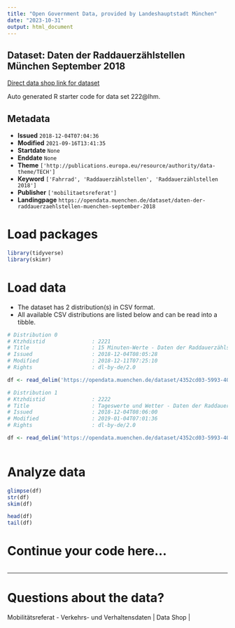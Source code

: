 ```yaml
---
title: "Open Government Data, provided by Landeshauptstadt München"
date: "2023-10-31"
output: html_document
---
```


## Dataset: Daten der Raddauerzählstellen München September 2018

[Direct data shop link for dataset](https://opendata.muenchen.de/dataset/daten-der-raddauerzaehlstellen-muenchen-september-2018)

Auto generated R starter code for data set 222@lhm.

## Metadata

- **Issued** `2018-12-04T07:04:36`
- **Modified** `2021-09-16T13:41:35`
- **Startdate** `None`
- **Enddate** `None`
- **Theme** `['http://publications.europa.eu/resource/authority/data-theme/TECH']`
- **Keyword** `['Fahrrad', 'Raddauerzählstellen', 'Raddauerzählstellen 2018']`
- **Publisher** `['mobilitaetsreferat']`
- **Landingpage** `https://opendata.muenchen.de/dataset/daten-der-raddauerzaehlstellen-muenchen-september-2018`


# Load packages

```r

library(tidyverse)
library(skimr)

```

# Load data

-   The dataset has 2 distribution(s) in CSV format.
-   All available CSV distributions are listed below and can be read into a tibble.

```r

# Distribution 0
# Ktzhdistid               : 2221
# Title                    : 15 Minuten-Werte - Daten der Raddauerzählstellen München September 2018
# Issued                   : 2018-12-04T08:05:28
# Modified                 : 2018-12-11T07:25:10
# Rights                   : dl-by-de/2.0

df <- read_delim('https://opendata.muenchen.de/dataset/4352cd03-5993-40d4-9e99-e065d364f12f/resource/2d334e8c-82b6-493f-bf57-0bbc744aa545/download/rad20180915min.csv')

# Distribution 1
# Ktzhdistid               : 2222
# Title                    : Tageswerte und Wetter - Daten der Raddauerzählstellen München September 2018
# Issued                   : 2018-12-04T08:06:00
# Modified                 : 2019-01-04T07:01:36
# Rights                   : dl-by-de/2.0

df <- read_delim('https://opendata.muenchen.de/dataset/4352cd03-5993-40d4-9e99-e065d364f12f/resource/fc504fb5-9bfd-4153-9ec9-41421f5e1d7c/download/rad201809tage.csv')



```

# Analyze data

```r

glimpse(df)
str(df)
skim(df)

head(df)
tail(df)

```

# Continue your code here...

```r

```

------------------------------------------------------------------------

# Questions about the data?

Mobilitätsreferat - Verkehrs- und Verhaltensdaten | Data Shop | 
